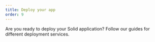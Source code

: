 ```yaml
---
title: Deploy your app
order: 9
---
```


Are you ready to deploy your Solid application? Follow our guides for different deployment services.

<div class="flex flex-col md:grid md:grid-cols-4 md:grid-rows-2  gap-3">

<ImageLinks
	title="Cloudflare"
	href="/guides/deployment-options/cloudflare"
	logo="cloudflare"
/>

<ImageLinks
	title="Firebase"
	href="/guides/deployment-options/firebase"
	logo="firebase"
/>

<ImageLinks
	title="AWS with Flightcontrol"
	href="/guides/deployment-options/aws-via-flightcontrol"
	logo="flightControl"
/>

<ImageLinks
	title="Netlify"
	href="/guides/deployment-options/netlify"
	logo="netlify"
/>
<ImageLinks
	title="Railway"
	href="/guides/deployment-options/railway"
	logo="railway"
/>

<ImageLinks
	title="Vercel"
	href="/guides/deployment-options/vercel"
	logo="vercel"
/>

<ImageLinks
	title="Stormkit"
	href="/guides/deployment-options/stormkit"
	logo="stormkit"
/>

<ImageLinks
	title="Zerops"
	href="/guides/deployment-options/zerops"
	logo="zerops"
/>
</div>
